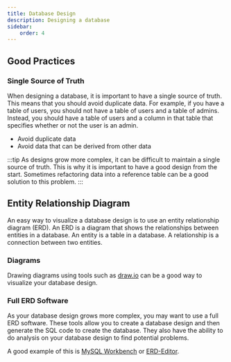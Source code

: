 ```yaml
---
title: Database Design
description: Designing a database
sidebar:
    order: 4
---
```


## Good Practices

### Single Source of Truth

When designing a database, it is important to have a single source of truth. This means that you should avoid duplicate data. For example, if you have a table of users, you should not have a table of users and a table of admins. Instead, you should have a table of users and a column in that table that specifies whether or not the user is an admin.

-   Avoid duplicate data
-   Avoid data that can be derived from other data

:::tip
As designs grow more complex, it can be difficult to maintain a single source of truth. This is why it is important to have a good design from the start. Sometimes refactoring data into a reference table can be a good solution to this problem.
:::

## Entity Relationship Diagram

An easy way to visualize a database design is to use an entity relationship diagram (ERD). An ERD is a diagram that shows the relationships between entities in a database. An entity is a table in a database. A relationship is a connection between two entities.

### Diagrams

Drawing diagrams using tools such as [draw.io](https://draw.io) can be a good way to visualize your database design.


### Full ERD Software

As your database design grows more complex, you may want to use a full ERD software. These tools allow you to create a database design and then generate the SQL code to create the database. They also have the ability to do analysis on your database design to find potential problems.

A good example of this is [MySQL Workbench](https://www.mysql.com/products/workbench/) or [ERD-Editor](https://erd-editor.io).
